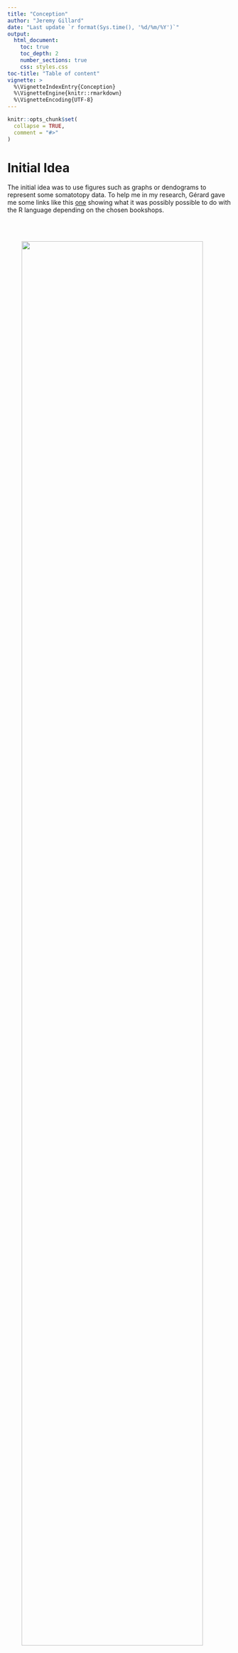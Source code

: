 ```yaml
---
title: "Conception"
author: "Jeremy Gillard"
date: "Last update `r format(Sys.time(), '%d/%m/%Y')`"
output: 
  html_document:
    toc: true
    toc_depth: 2
    number_sections: true
    css: styles.css
toc-title: "Table of content"
vignette: >
  %\VignetteIndexEntry{Conception}
  %\VignetteEngine{knitr::rmarkdown}
  %\VignetteEncoding{UTF-8}
---
```


```r
knitr::opts_chunk$set(
  collapse = TRUE,
  comment = "#>"
)
```

# Initial Idea

The initial idea was to use figures such as graphs or dendograms to represent some somatotopy data.
To help me in my research, Gérard gave me some links like this <a href="https://www.r-graph-gallery.com/index.html" target="_blank">one</a> showing what it was possibly possible to do with the R language depending on the chosen bookshops.

<img src="../man/figures/graph_dendogram.png" style="width: 90%; margin: 16px 0; padding: 32px"/>

Keeping in mind that we had to stay in the world of the R language, the two packages that came out after some research were **ggraph** and **igraph**.

Moreover as it seemed possible for **networkD3** to convert a graph built with the **igraph** library or for **ggraph** to use the basic functions provided by **igraph**, I turned to the latter. Moreover I had at that time a much more consequent documentation on **igraph** than on the two others (Student subscription to the DataCamp site).

My first objective was therefore to construct a Graph representation of the data I had been provided with.

# Raw data frame segmentation

The data given to me was in the following form.

```r
options(width = 300)
library(somar)
```

```r
str(somar::experimental_data.df)
```

This dataframe above can be divided into 4 main parts.

**Metadata columns:** describing the conditions of the experiment as well as the mean of the related R-values

```r
somar::experimental_data.df[, 1:3]
```

**Correlation coefficients columns:** corresponding to the latter conditions

```r
somar::experimental_data.df[, 4:8]
```

**The p-value columns:** corresponding to the latter conditions

```r
somar::experimental_data.df[, 14:18]
```

**Other values columns:** that Gérard asked me not to take care of (CI columns)

The aim was therefore that each line could be represented by a graph.
The construction of basic graphs requires more precisely a sample as follows. 

```r
sample_number <- 1

somar::experimental_data.df[sample_number, 4:8]
somar::experimental_data.df[sample_number, 14:18]
```

It may be interesting later on that the data separation of a dataframe like the latter can be done automatically (respecting a column naming convention and a precise dataframe structure). This is so that the user can have a quick and general idea of each of his graphs in order to make a more precise selection afterwards.

# Graph Construction



# Automatic segmentation of the data frame
